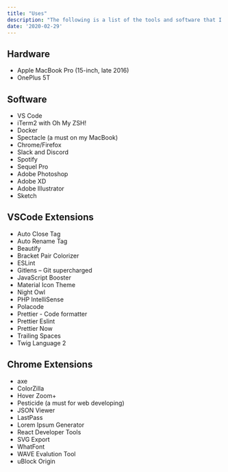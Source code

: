 ```yaml
---
title: "Uses"
description: "The following is a list of the tools and software that I use on a daily basis to help me build the internet."
date: '2020-02-29'
---
```

## Hardware
- Apple MacBook Pro (15-inch, late 2016)
- OnePlus 5T

## Software
- VS Code
- iTerm2 with Oh My ZSH!
- Docker
- Spectacle (a must on my MacBook)
- Chrome/Firefox
- Slack and Discord
- Spotify
- Sequel Pro
- Adobe Photoshop
- Adobe XD
- Adobe Illustrator
- Sketch

## VSCode Extensions
- Auto Close Tag
- Auto Rename Tag
- Beautify
- Bracket Pair Colorizer
- ESLint
- Gitlens – Git supercharged
- JavaScript Booster
- Material Icon Theme
- Night Owl
- PHP IntelliSense
- Polacode
- Prettier - Code formatter
- Prettier Eslint
- Prettier Now
- Trailing Spaces
- Twig Language 2

## Chrome Extensions
- axe
- ColorZilla
- Hover Zoom+
- Pesticide (a must for web developing)
- JSON Viewer
- LastPass
- Lorem Ipsum Generator
- React Developer Tools
- SVG Export
- WhatFont
- WAVE Evalution Tool
- uBlock Origin


